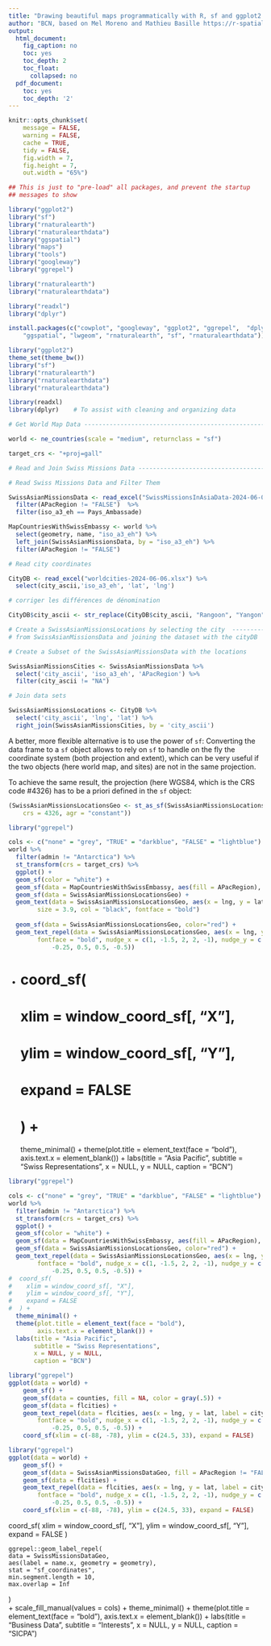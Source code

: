 ```yaml
---
title: "Drawing beautiful maps programmatically with R, sf and ggplot2 - Part 2: Layers"
author: "BCN, based on Mel Moreno and Mathieu Basille https://r-spatial.org/r/2018/10/25/ggplot2-sf-2.html"
output:
  html_document:
    fig_caption: no
    toc: yes
    toc_depth: 2
    toc_float:
      collapsed: no
  pdf_document:
    toc: yes
    toc_depth: '2'
---
```


```r
knitr::opts_chunk$set(
    message = FALSE,
    warning = FALSE,
    cache = TRUE,
    tidy = FALSE,
    fig.width = 7,
    fig.height = 7,
    out.width = "65%")

## This is just to "pre-load" all packages, and prevent the startup
## messages to show

library("ggplot2")
library("sf")
library("rnaturalearth")
library("rnaturalearthdata")
library("ggspatial")
library("maps")
library("tools")
library("googleway")
library("ggrepel")

library("rnaturalearth")
library("rnaturalearthdata")

library("readxl")
library("dplyr")

install.packages(c("cowplot", "googleway", "ggplot2", "ggrepel",  "dplyr", 
    "ggspatial", "lwgeom", "rnaturalearth", "sf", "rnaturalearthdata"))

library("ggplot2")
theme_set(theme_bw())
library("sf")
library("rnaturalearth")
library("rnaturalearthdata")
library("rnaturalearthdata")

library(readxl)
library(dplyr)    # To assist with cleaning and organizing data

```

```r

# Get World Map Data ---------------------------------------------------

world <- ne_countries(scale = "medium", returnclass = "sf")

target_crs <- "+proj=gall"

# Read and Join Swiss Missions Data --------------------------------------------

# Read Swiss Missions Data and Filter Them

SwissAsianMissionsData <- read_excel("SwissMissionsInAsiaData-2024-06-06-c.xlsx", na = "NA") %>%
  filter(APacRegion != "FALSE")  %>%
  filter(iso_a3_eh == Pays_Ambassade)

MapCountriesWithSwissEmbassy <- world %>%
  select(geometry, name, "iso_a3_eh") %>%
  left_join(SwissAsianMissionsData, by = "iso_a3_eh") %>%
  filter(APacRegion != "FALSE")

# Read city coordinates

CityDB <- read_excel("worldcities-2024-06-06.xlsx") %>%
  select(city_ascii,'iso_a3_eh', 'lat', 'lng')

# corriger les différences de dénomination

CityDB$city_ascii <- str_replace(CityDB$city_ascii, "Rangoon", "Yangon")

# Create a SwissAsianMissionsLocations by selecting the city  ------------------
# from SwissAsianMissionsData and joining the dataset with the cityDB

# Create a Subset of the SwissAsianMissionsData with the locations

SwissAsianMissionsCities <- SwissAsianMissionsData %>%
  select('city_ascii', 'iso_a3_eh', 'APacRegion') %>%
  filter(city_ascii != "NA")

# Join data sets

SwissAsianMissionsLocations <- CityDB %>%
  select('city_ascii', 'lng', 'lat') %>%
  right_join(SwissAsianMissionsCities, by = 'city_ascii')

```

A better, more flexible alternative is to use the power of `sf`: Converting the data frame to a `sf` object allows to rely on `sf` to handle on the fly the coordinate system (both projection and extent), which can be very useful if the two objects (here world map, and sites) are not in the same projection. 

To achieve the same result, the projection (here WGS84, which is the CRS code #4326) has to be a priori defined in the `sf` object:

```r
(SwissAsianMissionsLocationsGeo <- st_as_sf(SwissAsianMissionsLocations, coords = c("lng", "lat"), remove = FALSE,
    crs = 4326, agr = "constant"))
```
```r
library("ggrepel")

cols <- c("none" = "grey", "TRUE" = "darkblue", "FALSE" = "lightblue")
world %>%
  filter(admin != "Antarctica") %>%
  st_transform(crs = target_crs) %>%
  ggplot() +
  geom_sf(color = "white") +
  geom_sf(data = MapCountriesWithSwissEmbassy, aes(fill = APacRegion), color="white") +
  geom_sf(data = SwissAsianMissionsLocationsGeo) +
  geom_text(data = SwissAsianMissionsLocationsGeo, aes(x = lng, y = lat, label = city_ascii), 
        size = 3.9, col = "black", fontface = "bold")
  
  geom_sf(data = SwissAsianMissionsLocationsGeo, color="red") +
  geom_text_repel(data = SwissAsianMissionsLocationsGeo, aes(x = lng, y = lat, label = city_ascii), 
        fontface = "bold", nudge_x = c(1, -1.5, 2, 2, -1), nudge_y = c(0.25, 
            -0.25, 0.5, 0.5, -0.5)) 
```
 +
#  coord_sf(
#    xlim = window_coord_sf[, "X"],
#    ylim = window_coord_sf[, "Y"],
#    expand = FALSE
#  ) +
  theme_minimal() +
  theme(plot.title = element_text(face = "bold"),
        axis.text.x = element_blank()) +
  labs(title = "Asia Pacific",
       subtitle = "Swiss Representations",
       x = NULL, y = NULL,
       caption = "BCN")

```r
library("ggrepel")

cols <- c("none" = "grey", "TRUE" = "darkblue", "FALSE" = "lightblue")
world %>%
  filter(admin != "Antarctica") %>%
  st_transform(crs = target_crs) %>%
  ggplot() +
  geom_sf(color = "white") +
  geom_sf(data = MapCountriesWithSwissEmbassy, aes(fill = APacRegion), color="white") +
  geom_sf(data = SwissAsianMissionsLocationsGeo, color="red") +
  geom_text_repel(data = SwissAsianMissionsLocationsGeo, aes(x = lng, y = lat, label = city_ascii), 
        fontface = "bold", nudge_x = c(1, -1.5, 2, 2, -1), nudge_y = c(0.25, 
            -0.25, 0.5, 0.5, -0.5)) +
#  coord_sf(
#    xlim = window_coord_sf[, "X"],
#    ylim = window_coord_sf[, "Y"],
#    expand = FALSE
#  ) +
  theme_minimal() +
  theme(plot.title = element_text(face = "bold"),
        axis.text.x = element_blank()) +
  labs(title = "Asia Pacific",
       subtitle = "Swiss Representations",
       x = NULL, y = NULL,
       caption = "BCN") 
```


```r
library("ggrepel")
ggplot(data = world) +
    geom_sf() +
    geom_sf(data = counties, fill = NA, color = gray(.5)) +
    geom_sf(data = flcities) +
    geom_text_repel(data = flcities, aes(x = lng, y = lat, label = city), 
        fontface = "bold", nudge_x = c(1, -1.5, 2, 2, -1), nudge_y = c(0.25, 
            -0.25, 0.5, 0.5, -0.5)) +
    coord_sf(xlim = c(-88, -78), ylim = c(24.5, 33), expand = FALSE)
```



```r
  
library("ggrepel")
ggplot(data = world) +
    geom_sf() +
    geom_sf(data = SwissAsianMissionsDataGeo, fill = APacRegion != "FALSE", color = gray(.5)) +
    geom_sf(data = flcities) +
    geom_text_repel(data = flcities, aes(x = lng, y = lat, label = city), 
        fontface = "bold", nudge_x = c(1, -1.5, 2, 2, -1), nudge_y = c(0.25, 
            -0.25, 0.5, 0.5, -0.5)) +
    coord_sf(xlim = c(-88, -78), ylim = c(24.5, 33), expand = FALSE)

```
  


  coord_sf(
    xlim = window_coord_sf[, "X"],
    ylim = window_coord_sf[, "Y"],
    expand = FALSE
  )
  
  
    ggrepel::geom_label_repel(
    data = SwissMissionsDataGeo,
    aes(label = name.x, geometry = geometry),
    stat = "sf_coordinates",
    min.segment.length = 10,
    max.overlap = Inf
  )  
+
  scale_fill_manual(values = cols) +
  theme_minimal() +
  theme(plot.title = element_text(face = "bold"),
        axis.text.x = element_blank()) +
  labs(title = "Business Data",
       subtitle = "Interests",
       x = NULL, y = NULL,
       caption = "SICPA")


